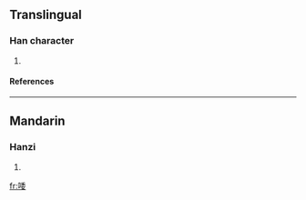 ==Translingual==
===Han character===
{{Han char|rn=30|rad=口|as=08|sn=11|four=|canj=口竹木女 (RHDV)}}
# {{defn|Han|sort=口08}}
====References====
{{Han ref|kx=0193.090|dkj=03753|dj=0413.200|hdz=10642.010|uh=5529|ud=21801}}
----
==Mandarin==
===Hanzi===
{{cmn-hanzi|pin=[[běng]] (beng3), [[wō]] (wo1)|wg=peng<sup>3</sup>, wo<sup>1</sup>}}
# {{defn|Mandarin}}

[[fr:唩]]